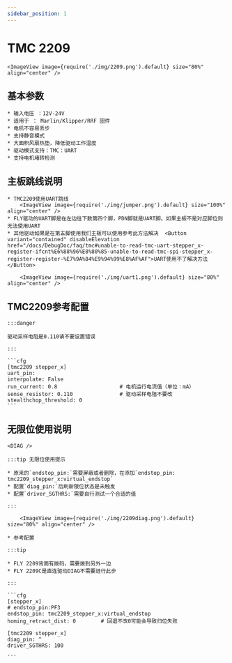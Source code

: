 ```yaml
---
sidebar_position: 1
---
```



# TMC 2209

    <ImageView image={require('./img/2209.png').default} size="80%" align="center" />

## 基本参数

    * 输入电压 ：12V-24V
    * 适用于 ： Marlin/Klipper/RRF 固件
    * 电机不容易丢步
    * 支持静音模式
    * 大面积风扇热垫，降低驱动工作温度
    * 驱动模式支持：TMC：UART
    * 支持电机堵转检测

## 主板跳线说明

    * TMC2209使用UART跳线
        <ImageView image={require('./img/jumper.png').default} size="100%" align="center" />
    * FLY驱动的UART脚是在左边往下数第四个脚，PDN脚就是UART脚。如果主板不是对应脚位则无法使用UART
    * 其他驱动如果是在第五脚使用我们主板可以使用参考此方法解决  <Button variant="contained" disableElevation href="/docs/DebugDoc/faq/tmc#unable-to-read-tmc-uart-stepper_x-register-ifcnt%E6%88%96%E8%80%85-unable-to-read-tmc-spi-stepper_x-register-register-%E7%9A%84%E9%94%99%E8%AF%AF">UART使用不了解决方法</Button>
        
        <ImageView image={require('./img/uart1.png').default} size="80%" align="center" />

## TMC2209参考配置

    :::danger

    驱动采样电阻是0.110请不要设置错误

    :::

    ```cfg
    [tmc2209 stepper_x]
    uart_pin: 
    interpolate: False
    run_current: 0.8                    # 电机运行电流值（单位：mA）
    sense_resistor: 0.110               # 驱动采样电阻不要改
    stealthchop_threshold: 0
    ```

## 无限位使用说明

    <DIAG />

    :::tip 无限位使用提示

    * 原来的`endstop_pin:`需要屏蔽或者删除，在添加`endstop_pin: tmc2209_stepper_x:virtual_endstop`
    * 配置`diag_pin:`后刷新限位状态是未触发
    * 配置`driver_SGTHRS:`需要自行测试一个合适的值

    :::

        <ImageView image={require('./img/2209diag.png').default} size="80%" align="center" />

    * 参考配置

    :::tip

    * FLY 2209背面有拨码，需要拨到另外一边
    * FLY 2209C是直连驱动DIAG不需要进行此步

    :::

    ```cfg
    [stepper_x]
    # endstop_pin:PF3
    endstop_pin: tmc2209_stepper_x:virtual_endstop
    homing_retract_dist: 0        # 回退不改0可能会导致归位失败

    [tmc2209 stepper_x]
    diag_pin: ^
    driver_SGTHRS: 100
    
    ```